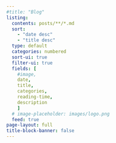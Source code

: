 ```yaml
---
#title: "Blog"
listing:
  contents: posts/**/*.md
  sort: 
    - "date desc"
    - "title desc"
  type: default
  categories: numbered
  sort-ui: true
  filter-ui: true
  fields: [
    #image, 
    date, 
    title, 
    categories, 
    reading-time, 
    description
    ]
  # image-placeholder: images/logo.png
  feed: true
page-layout: full
title-block-banner: false
---
```

